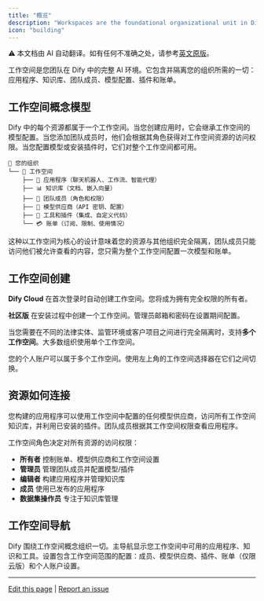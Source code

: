 ```yaml
---
title: "概览"
description: "Workspaces are the foundational organizational unit in Dify—everything your team builds, configures, and manages exists within a workspace"
icon: "building"
---
```


<Note> ⚠️ 本文档由 AI 自动翻译。如有任何不准确之处，请参考[英文原版](/en/documentation/pages/workspace/readme)。</Note>


工作空间是您团队在 Dify 中的完整 AI 环境。它包含并隔离您的组织所需的一切：应用程序、知识库、团队成员、模型配置、插件和账单。

## 工作空间概念模型

Dify 中的每个资源都属于一个工作空间。当您创建应用时，它会继承工作空间的模型配置。当您添加团队成员时，他们会根据其角色获得对工作空间资源的访问权限。当您配置模型或安装插件时，它们对整个工作空间都可用。

```
🏢 您的组织
└── 📁 工作空间
    ├── 🤖 应用程序（聊天机器人、工作流、智能代理）
    ├── 📊 知识库（文档、嵌入向量）
    ├── 👥 团队成员（角色和权限） 
    ├── 🧠 模型供应商（API 密钥、配置）
    ├── 🔧 工具和插件（集成、自定义代码）
    └── 💳 账单（订阅、限制、使用情况）
```

这种以工作空间为核心的设计意味着您的资源与其他组织完全隔离，团队成员只能访问他们被允许查看的内容，您只需为整个工作空间配置一次模型和账单。

## 工作空间创建

**Dify Cloud** 在首次登录时自动创建工作空间。您将成为拥有完全权限的所有者。

**社区版** 在安装过程中创建一个工作空间。管理员邮箱和密码在设置期间配置。

当您需要在不同的法律实体、监管环境或客户项目之间进行完全隔离时，支持**多个工作空间**。大多数组织使用单个工作空间。

<Info>
您的个人账户可以属于多个工作空间。使用左上角的工作空间选择器在它们之间切换。
</Info>

## 资源如何连接

您构建的应用程序可以使用工作空间中配置的任何模型供应商，访问所有工作空间知识库，并利用已安装的插件。团队成员根据其工作空间权限查看应用程序。

工作空间角色决定对所有资源的访问权限：
- **所有者** 控制账单、模型供应商和工作空间设置
- **管理员** 管理团队成员并配置模型/插件  
- **编辑者** 构建应用程序并管理知识库
- **成员** 使用已发布的应用程序
- **数据集操作员** 专注于知识库管理

## 工作空间导航

Dify 围绕工作空间概念组织一切。主导航显示您工作空间中可用的应用程序、知识和工具。设置包含工作空间范围的配置：成员、模型供应商、插件、账单（仅限云版）和个人账户设置。

---

[Edit this page](https://github.com/langgenius/dify-docs/edit/main/en/guides/workspace/app.mdx) | [Report an issue](https://github.com/langgenius/dify-docs/issues/new?template=docs.yml)